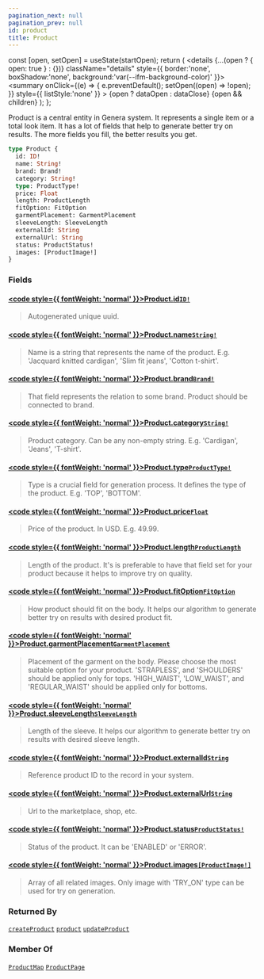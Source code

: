 ```yaml
---
pagination_next: null
pagination_prev: null
id: product
title: Product
---
```









  const [open, setOpen] = useState(startOpen);
  return (
    <details {...(open ? { open: true } : {})} className="details" style={{ border:'none', boxShadow:'none', background:'var(--ifm-background-color)' }}>
      <summary
        onClick={(e) => {
          e.preventDefault();
          setOpen((open) => !open);
        }}
        style={{ listStyle:'none' }}
      >
      {open ? dataOpen : dataClose}
      </summary>
      {open && children}
    </details>
  );
};








Product is a central entity in Genera system. It represents a single item or a total look item.
It has a lot of fields that help to generate better try on results. The more fields you fill, the better results you get.


```graphql
type Product {
  id: ID!
  name: String!
  brand: Brand!
  category: String!
  type: ProductType!
  price: Float
  length: ProductLength
  fitOption: FitOption
  garmentPlacement: GarmentPlacement
  sleeveLength: SleeveLength
  externalId: String
  externalUrl: String
  status: ProductStatus!
  images: [ProductImage!]
}
```




### Fields

#### [<code style={{ fontWeight: 'normal' }}>Product.<b>id</b></code>](#)<Bullet />[`ID!`](/types/scalars/id) <Badge class="badge badge--secondary" text="non-null"/> <Badge class="badge badge--secondary" text="scalar"/> 
> 
> 
> Autogenerated unique uuid.
> 

#### [<code style={{ fontWeight: 'normal' }}>Product.<b>name</b></code>](#)<Bullet />[`String!`](/types/scalars/string) <Badge class="badge badge--secondary" text="non-null"/> <Badge class="badge badge--secondary" text="scalar"/> 
> 
> 
> Name is a string that represents the name of the product. E.g. 'Jacquard knitted cardigan', 'Slim fit jeans', 'Cotton t-shirt'.
> 

#### [<code style={{ fontWeight: 'normal' }}>Product.<b>brand</b></code>](#)<Bullet />[`Brand!`](/types/objects/brand) <Badge class="badge badge--secondary" text="non-null"/> <Badge class="badge badge--secondary" text="object"/> 
> 
> 
> That field represents the relation to some brand. Product should be connected to brand.
> 

#### [<code style={{ fontWeight: 'normal' }}>Product.<b>category</b></code>](#)<Bullet />[`String!`](/types/scalars/string) <Badge class="badge badge--secondary" text="non-null"/> <Badge class="badge badge--secondary" text="scalar"/> 
> 
> 
> Product category. Can be any non-empty string. E.g. 'Cardigan', 'Jeans', 'T-shirt'.
> 

#### [<code style={{ fontWeight: 'normal' }}>Product.<b>type</b></code>](#)<Bullet />[`ProductType!`](/types/enums/product-type) <Badge class="badge badge--secondary" text="non-null"/> <Badge class="badge badge--secondary" text="enum"/> 
> 
> 
> Type is a crucial field for generation process. It defines the type of the product. E.g. 'TOP', 'BOTTOM'.
> 

#### [<code style={{ fontWeight: 'normal' }}>Product.<b>price</b></code>](#)<Bullet />[`Float`](/types/scalars/float) <Badge class="badge badge--secondary" text="scalar"/> 
> 
> 
> Price of the product. In USD. E.g. 49.99.
> 

#### [<code style={{ fontWeight: 'normal' }}>Product.<b>length</b></code>](#)<Bullet />[`ProductLength`](/types/enums/product-length) <Badge class="badge badge--secondary" text="enum"/> 
> 
> 
> Length of the product. It's is preferable to have that field set for your product because it helps to improve try on quality.
> 

#### [<code style={{ fontWeight: 'normal' }}>Product.<b>fitOption</b></code>](#)<Bullet />[`FitOption`](/types/enums/fit-option) <Badge class="badge badge--secondary" text="enum"/> 
> 
> 
> How product should fit on the body. It helps our algorithm to generate better try on results with desired product fit.
> 

#### [<code style={{ fontWeight: 'normal' }}>Product.<b>garmentPlacement</b></code>](#)<Bullet />[`GarmentPlacement`](/types/enums/garment-placement) <Badge class="badge badge--secondary" text="enum"/> 
> 
> 
> Placement of the garment on the body. Please choose the most suitable option for your product. 'STRAPLESS', and 'SHOULDERS' should be applied only for tops. 'HIGH_WAIST', 'LOW_WAIST', and 'REGULAR_WAIST' should be applied only for bottoms.
> 

#### [<code style={{ fontWeight: 'normal' }}>Product.<b>sleeveLength</b></code>](#)<Bullet />[`SleeveLength`](/types/enums/sleeve-length) <Badge class="badge badge--secondary" text="enum"/> 
> 
> 
> Length of the sleeve. It helps our algorithm to generate better try on results with desired sleeve length.
> 

#### [<code style={{ fontWeight: 'normal' }}>Product.<b>externalId</b></code>](#)<Bullet />[`String`](/types/scalars/string) <Badge class="badge badge--secondary" text="scalar"/> 
> 
> 
> Reference product ID to the record in your system.
> 

#### [<code style={{ fontWeight: 'normal' }}>Product.<b>externalUrl</b></code>](#)<Bullet />[`String`](/types/scalars/string) <Badge class="badge badge--secondary" text="scalar"/> 
> 
> 
> Url to the marketplace, shop, etc.
> 

#### [<code style={{ fontWeight: 'normal' }}>Product.<b>status</b></code>](#)<Bullet />[`ProductStatus!`](/types/enums/product-status) <Badge class="badge badge--secondary" text="non-null"/> <Badge class="badge badge--secondary" text="enum"/> 
> 
> 
> Status of the product. It can be 'ENABLED' or 'ERROR'.
> 

#### [<code style={{ fontWeight: 'normal' }}>Product.<b>images</b></code>](#)<Bullet />[`[ProductImage!]`](/types/objects/product-image) <Badge class="badge badge--secondary" text="list"/> <Badge class="badge badge--secondary" text="object"/> 
> 
> 
> Array of all related images. Only image with 'TRY_ON' type can be used for try on generation.
> 





### Returned By

[`createProduct`](/api/mutations/create-product)  <Badge class="badge badge--secondary" text="mutation"/><Bullet />[`product`](/api/queries/product)  <Badge class="badge badge--secondary" text="query"/><Bullet />[`updateProduct`](/api/mutations/update-product)  <Badge class="badge badge--secondary" text="mutation"/>

### Member Of

[`ProductMap`](/types/objects/product-map)  <Badge class="badge badge--secondary" text="object"/><Bullet />[`ProductPage`](/types/objects/product-page)  <Badge class="badge badge--secondary" text="object"/>

